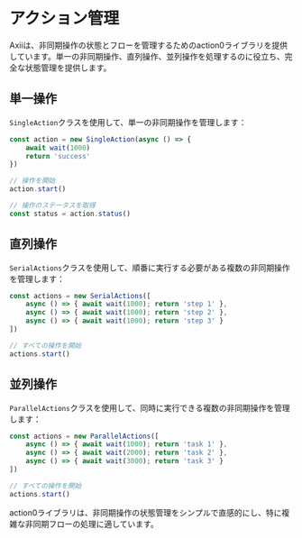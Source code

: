# アクション管理

Axiiは、非同期操作の状態とフローを管理するためのaction0ライブラリを提供しています。単一の非同期操作、直列操作、並列操作を処理するのに役立ち、完全な状態管理を提供します。

## 単一操作

`SingleAction`クラスを使用して、単一の非同期操作を管理します：

```jsx
const action = new SingleAction(async () => {
    await wait(1000)
    return 'success'
})

// 操作を開始
action.start()

// 操作のステータスを取得
const status = action.status()
```

## 直列操作

`SerialActions`クラスを使用して、順番に実行する必要がある複数の非同期操作を管理します：

```jsx
const actions = new SerialActions([
    async () => { await wait(1000); return 'step 1' },
    async () => { await wait(1000); return 'step 2' },
    async () => { await wait(1000); return 'step 3' }
])

// すべての操作を開始
actions.start()
```

## 並列操作

`ParallelActions`クラスを使用して、同時に実行できる複数の非同期操作を管理します：

```jsx
const actions = new ParallelActions([
    async () => { await wait(1000); return 'task 1' },
    async () => { await wait(2000); return 'task 2' },
    async () => { await wait(3000); return 'task 3' }
])

// すべての操作を開始
actions.start()
```

action0ライブラリは、非同期操作の状態管理をシンプルで直感的にし、特に複雑な非同期フローの処理に適しています。 